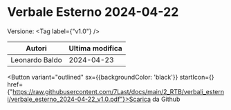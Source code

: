 

# Verbale Esterno 2024-04-22

Versione: <Tag label={"v1.0"} />



|    Autori    |Ultima modifica|
|--------------|---------------|
|Leonardo Baldo|   2024-04-23  |

<Button variant="outlined" sx={{backgroundColor: 'black'}} startIcon={<GithubIcon />} href={"https://raw.githubusercontent.com/7Last/docs/main/2_RTB/verbali_esterni/verbale_esterno_2024-04-22_v1.0.pdf"}>Scarica da Github</Button>
